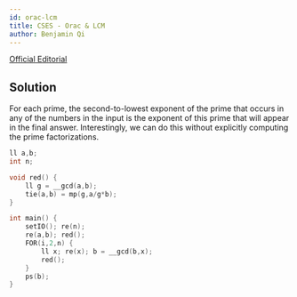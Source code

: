 ```yaml
---
id: orac-lcm
title: CSES - Orac & LCM
author: Benjamin Qi
---
```


[Official Editorial](https://codeforces.com/blog/entry/77284)

## Solution

For each prime, the second-to-lowest exponent of the prime that occurs in any of the numbers in the input is the exponent of this prime that will appear in the final answer. Interestingly, we can do this without explicitly computing the prime factorizations.

```cpp
ll a,b;
int n;

void red() {
	ll g = __gcd(a,b);
	tie(a,b) = mp(g,a/g*b);
}

int main() {
	setIO(); re(n);
	re(a,b); red();
	FOR(i,2,n) {
		ll x; re(x); b = __gcd(b,x);
		red();
	}
	ps(b);
}
```
